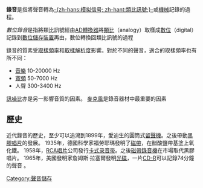 {{multiple issues|
{{expand|time=2015-02-17T19:51:50+00:00}}
{{expert|time=2015-02-17T19:51:50+00:00}}
{{unreferenced|time=2015-02-17T19:51:50+00:00}}
}}
{{noteTA
|1=zh-hans:模拟信号; zh-hant:類比訊號;
|2=zh-hans:质量; zh-hant:質素;
|3=zh-hans:数字; zh-hant:數位;
|4=zh-hans:信噪比; zh-hant:訊噪比;
}}
'''錄音'''是指將聲音轉為[[模擬信號|-{zh-hans:模拟信号; zh-hant:類比訊號;}-]]或[[機械|機械]]記錄的過程。

''數位錄音''是指將類比訊號經由[[AD轉換器|AD轉換器]]將[[類比|類比]]（analogy）取樣成[[數位|數位]]（digital）記錄到[[數位儲存裝置|數位儲存裝置]]再由，數位轉換回類比訊號的過程

錄音的質素受[[采样率|取樣頻率]]和[[分辨率|取樣解析度]]影響。對於不同的聲音，適合的取樣頻率也有所不同：

* [[音樂|音樂]] 10-20000 Hz
* [[寬頻|寬頻]] 50-7000 Hz
* 人聲 300-3400 Hz

[[噪訊比|訊噪比]]亦是另一影響音質的因素。
[[麥克風|麥克風]]是錄音器材中最重要的因素

==歷史==
近代錄音的歷史，至少可以追溯到1899年，愛迪生的圓筒式[[留聲機|留聲機]]。之後帶動[[黑膠唱片|黑膠唱片]]的發展。
1935年，德國科學家福勞耶瑪發明了[[磁帶|磁帶]]，在醋酸鹽帶基塗上氧化鐵。
1958年，[[RCA唱片|RCA唱片]]公司發行[[卡式录音带|卡式录音带]]。之後[[磁帶錄音機|磁帶錄音機]]在市場取代黑膠唱片。
1965年，美國發明家詹姆斯·拉塞爾發明[[光碟|光碟]]，一片[[CD-R|CD-R]]可以記錄74分鐘的聲音 。

{{Authority control}}
[[Category:聲音儲存|Category:聲音儲存]]